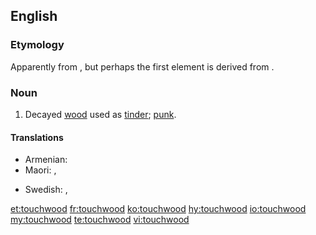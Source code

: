 ==English==

===Etymology===
Apparently from {{compound|touch|wood|lang=en}}, but perhaps the first element is derived from {{m|en|torch}}.

===Noun===
{{en-noun|-}}

# Decayed [[wood]] used as [[tinder]]; [[punk]].

====Translations====
{{trans-top|dry material used for fire lighting}}
* Armenian: {{t+|hy|աբեթ|sc=Armn}}
* Maori: {{t|mi|pangē}}, {{t|mi|pangi}}
{{trans-mid}}
* Swedish: {{t+|sv|fnöske|n}}, {{t|sv|tändved|c}}
{{trans-bottom}}

[[et:touchwood]]
[[fr:touchwood]]
[[ko:touchwood]]
[[hy:touchwood]]
[[io:touchwood]]
[[my:touchwood]]
[[te:touchwood]]
[[vi:touchwood]]